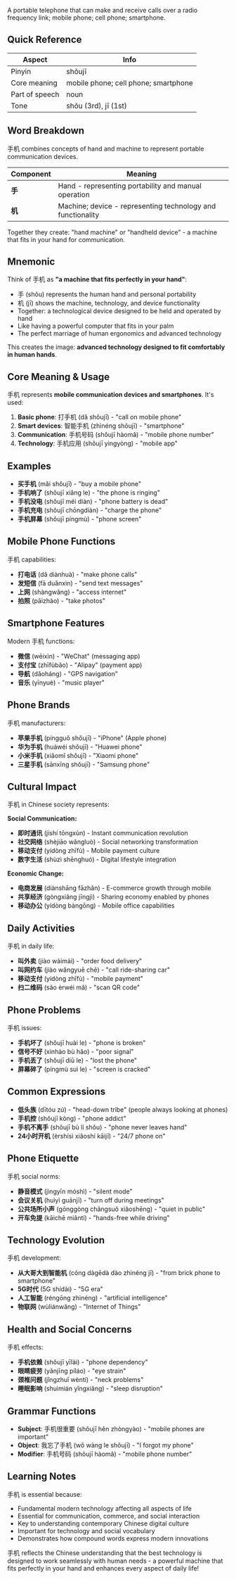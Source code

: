 A portable telephone that can make and receive calls over a radio frequency link; mobile phone; cell
phone; smartphone.

## Quick Reference

| Aspect         | Info                                 |
| -------------- | ------------------------------------ |
| Pinyin         | shǒujī                               |
| Core meaning   | mobile phone; cell phone; smartphone |
| Part of speech | noun                                 |
| Tone           | shǒu (3rd), jī (1st)                 |

## Word Breakdown

手机 combines concepts of hand and machine to represent portable communication devices.

| Component | Meaning                                                     |
| --------- | ----------------------------------------------------------- |
| **手**    | Hand - representing portability and manual operation        |
| **机**    | Machine; device - representing technology and functionality |

Together they create: "hand machine" or "handheld device" - a machine that fits in your hand for
communication.

## Mnemonic

Think of 手机 as **"a machine that fits perfectly in your hand"**:

- 手 (shǒu) represents the human hand and personal portability
- 机 (jī) shows the machine, technology, and device functionality
- Together: a technological device designed to be held and operated by hand
- Like having a powerful computer that fits in your palm
- The perfect marriage of human ergonomics and advanced technology

This creates the image: **advanced technology designed to fit comfortably in human hands**.

## Core Meaning & Usage

手机 represents **mobile communication devices and smartphones**. It's used:

1. **Basic phone**: 打手机 (dǎ shǒujī) - "call on mobile phone"
2. **Smart devices**: 智能手机 (zhìnéng shǒujī) - "smartphone"
3. **Communication**: 手机号码 (shǒujī hàomǎ) - "mobile phone number"
4. **Technology**: 手机应用 (shǒujī yìngyòng) - "mobile app"

## Examples

- **买手机** (mǎi shǒujī) - "buy a mobile phone"
- **手机响了** (shǒujī xiǎng le) - "the phone is ringing"
- **手机没电** (shǒujī méi diàn) - "phone battery is dead"
- **手机充电** (shǒujī chōngdiàn) - "charge the phone"
- **手机屏幕** (shǒujī píngmù) - "phone screen"

## Mobile Phone Functions

手机 capabilities:

- **打电话** (dǎ diànhuà) - "make phone calls"
- **发短信** (fā duǎnxìn) - "send text messages"
- **上网** (shàngwǎng) - "access internet"
- **拍照** (pāizhào) - "take photos"

## Smartphone Features

Modern 手机 functions:

- **微信** (wēixìn) - "WeChat" (messaging app)
- **支付宝** (zhīfùbǎo) - "Alipay" (payment app)
- **导航** (dǎoháng) - "GPS navigation"
- **音乐** (yīnyuè) - "music player"

## Phone Brands

手机 manufacturers:

- **苹果手机** (píngguǒ shǒujī) - "iPhone" (Apple phone)
- **华为手机** (huáwéi shǒujī) - "Huawei phone"
- **小米手机** (xiǎomǐ shǒujī) - "Xiaomi phone"
- **三星手机** (sānxīng shǒujī) - "Samsung phone"

## Cultural Impact

手机 in Chinese society represents:

**Social Communication:**

- **即时通讯** (jíshí tōngxùn) - Instant communication revolution
- **社交网络** (shèjiāo wǎngluò) - Social networking transformation
- **移动支付** (yídòng zhīfù) - Mobile payment culture
- **数字生活** (shùzì shēnghuó) - Digital lifestyle integration

**Economic Change:**

- **电商发展** (diànshāng fāzhǎn) - E-commerce growth through mobile
- **共享经济** (gòngxiǎng jīngjì) - Sharing economy enabled by phones
- **移动办公** (yídòng bàngōng) - Mobile office capabilities

## Daily Activities

手机 in daily life:

- **叫外卖** (jiào wàimài) - "order food delivery"
- **叫网约车** (jiào wǎngyuē chē) - "call ride-sharing car"
- **移动支付** (yídòng zhīfù) - "mobile payment"
- **扫二维码** (sǎo èrwéi mǎ) - "scan QR code"

## Phone Problems

手机 issues:

- **手机坏了** (shǒujī huài le) - "phone is broken"
- **信号不好** (xìnhào bù hǎo) - "poor signal"
- **手机丢了** (shǒujī diū le) - "lost the phone"
- **屏幕碎了** (píngmù suì le) - "screen is cracked"

## Common Expressions

- **低头族** (dītóu zú) - "head-down tribe" (people always looking at phones)
- **手机控** (shǒujī kòng) - "phone addict"
- **手机不离手** (shǒujī bù lí shǒu) - "phone never leaves hand"
- **24小时开机** (èrshísì xiǎoshí kāijī) - "24/7 phone on"

## Phone Etiquette

手机 social norms:

- **静音模式** (jìngyīn móshì) - "silent mode"
- **会议关机** (huìyì guānjī) - "turn off during meetings"
- **公共场所小声** (gōnggòng chǎngsuǒ xiǎoshēng) - "quiet in public"
- **开车免提** (kāichē miǎntí) - "hands-free while driving"

## Technology Evolution

手机 development:

- **从大哥大到智能机** (cóng dàgēdà dào zhìnéng jī) - "from brick phone to smartphone"
- **5G时代** (5G shídài) - "5G era"
- **人工智能** (réngōng zhìnéng) - "artificial intelligence"
- **物联网** (wùliánwǎng) - "Internet of Things"

## Health and Social Concerns

手机 effects:

- **手机依赖** (shǒujī yīlài) - "phone dependency"
- **眼睛疲劳** (yǎnjīng píláo) - "eye strain"
- **颈椎问题** (jǐngzhuī wèntí) - "neck problems"
- **睡眠影响** (shuìmián yǐngxiǎng) - "sleep disruption"

## Grammar Functions

- **Subject**: 手机很重要 (shǒujī hěn zhòngyào) - "mobile phones are important"
- **Object**: 我忘了手机 (wǒ wàng le shǒujī) - "I forgot my phone"
- **Modifier**: 手机号码 (shǒujī hàomǎ) - "mobile phone number"

## Learning Notes

手机 is essential because:

- Fundamental modern technology affecting all aspects of life
- Essential for communication, commerce, and social interaction
- Key to understanding contemporary Chinese digital culture
- Important for technology and social vocabulary
- Demonstrates how compound words express modern innovations

手机 reflects the Chinese understanding that the best technology is designed to work seamlessly with
human needs - a powerful machine that fits perfectly in your hand and enhances every aspect of daily
life!
